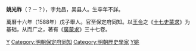 {{Unreferenced |time=2008-04-05T16:02:55+00:00 }}
'''姚光祚'''（？－？），字允昌，吴县人。生卒年不詳。

萬曆十六年（1588年）戊子舉人。官至保定府同知。以[[王令|王令]]之《[[十七史蒙求|十七史蒙求]]》为基础，从而广之，著有《[[廣蒙求|廣蒙求]]》三十七卷。

{{明朝人小作品}}
[[Category:萬曆十六年戊子科舉人|Y]]
[[Category:明朝保定府同知|Category:明朝保定府同知]]
[[Category:明朝歷史學家|Category:明朝歷史學家]]
[[Category:吴县人|Y姚]]